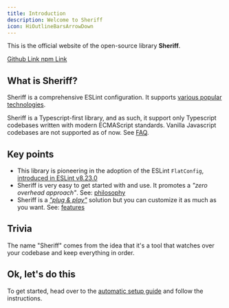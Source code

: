 ```yaml
---
title: Introduction
description: Welcome to Sheriff
icon: HiOutlineBarsArrowDown
---
```



This is the official website of the open-source library **Sheriff**.

<a href="https://github.com/AndreaPontrandolfo/sheriff" className="flex items-center gap-2">
  <IoLogoGithub /><span>Github Link</span>
</a>
<a href="https://www.npmjs.com/package/eslint-config-sheriff" className="flex items-center gap-2">
  <IoLogoNpm /><span>npm Link</span>
</a>

## What is Sheriff?

Sheriff is a comprehensive ESLint configuration. It supports [various popular technologies](./techs.md).

<Callout type='info'>

Sheriff is a Typescript-first library, and as such, it support only Typescript codebases written with modern ECMAScript standards. Vanilla Javascript codebases are not supported as of now. See [FAQ](./faq.md#does-sheriff-support-vanilla-javascript-codebases).

</Callout>

## Key points

- This library is pioneering in the adoption of the ESLint `FlatConfig`, [introduced in ESLint v8.23.0](https://eslint.org/blog/2022/08/eslint-v8.23.0-released/)
- Sheriff is very easy to get started with and use. It promotes a _"zero overhead approach"_. See: [philosophy](./core-philosophy/criteria.md)
- Sheriff is a [_"plug & play"_](./setup/automatic-setup.mdx) solution but you can customize it as much as you want. See: [features](./features.md)

## Trivia

The name "Sheriff" comes from the idea that it's a tool that watches over your codebase and keep everything in order.

## Ok, let's do this

To get started, head over to the [automatic setup guide](./setup/automatic-setup.mdx) and follow the instructions.
